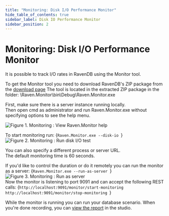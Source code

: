 ```yaml
---
title: "Monitoring: Disk I/O Performance Monitor"
hide_table_of_contents: true
sidebar_label: Disk IO Performance Monitor
sidebar_position: 2
---
```



# Monitoring: Disk I/O Performance Monitor

It is possible to track I/O rates in RavenDB using the Monitor tool.

To get the Monitor tool you need to download RavenDB's ZIP package from the [download page](https://ravendb.net/downloads/builds)
The tool is located in the extracted ZIP package in the folder: \Raven.Monitor\bin\Debug\Raven.Monitor.exe

First, make sure there is a server instance running locally.   
Then open cmd as administrator and run Raven.Monitor.exe without specifying options to see the help menu.   

![Figure 1. Monitoring : View Raven.Monitor help](./assets/monitoring-Disk_IO_test-1.PNG)   

To start monitoring run: 
<TabItem value="plain" label="plain">
<CodeBlock language="plain">
{`Raven.Monitor.exe --disk-io
`}
</CodeBlock>
</TabItem>
![Figure 2. Monitoring : Run disk I/O test](./assets/monitoring-Disk_IO_test-2.PNG)

You can also specify a different process or server URL.   
The default monitoring time is 60 seconds.   

If you'd like to control the duration or do it remotely you can run the monitor as a server:
<TabItem value="plain" label="plain">
<CodeBlock language="plain">
{`Raven.Monitor.exe --run-as-server
`}
</CodeBlock>
</TabItem>
![Figure 3. Monitoring : Run as server](./assets/monitoring-Disk_IO_test-3.PNG)   
Now the monitor is listening to port 9091 and can accept the following REST calls:
<TabItem value="plain" label="plain">
<CodeBlock language="plain">
{`http://localhost:9091/monitor/start-monitoring
http://localhost:9091/monitor/stop-monitoring
`}
</CodeBlock>
</TabItem>

While the monitor is running you can run your database scenario. 
When you're done recording, you can [view the report](../../../studio/management/disk-io-viewer.mdx) in the studio.

